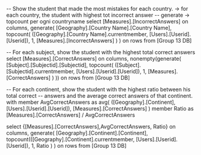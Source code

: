 -- Show the student that made the most mistakes for each country. -> for each country, the student with highest tot incorrect answer
-- generate -> topcount per ogni countryname
select [Measures].[IncorrectAnswers] on columns,
	   generate(
				[Geography].[Country Name].[Country Name],
	   topcount( ([Geography].[Country Name].currentmember,
	               [Users].[Userid].[Userid]), 1, [Measures].[IncorrectAnswers] )
	   ) on rows
from [Group 13 DB]

-- For each subject, show the student with the highest total correct answers
select [Measures].[CorrectAnswers] on columns,
	   nonempty(generate(
				[Subject].[Subjectid].[Subjectid],
	   topcount( ([Subject].[Subjectid].currentmember,
	               [Users].[Userid].[Userid]), 1, [Measures].[CorrectAnswers] )
	   )) on rows
from [Group 13 DB]

-- For each continent, show the student with the highest ratio between his total correct
-- answers and the average correct answers of that continent.
with member AvgCorrectAnswers as 
		avg(
			([Geography].[Continent],
			[Users].[Userid].[Userid]),
			[Measures].[CorrectAnswers]
			)
member Ratio as
			[Measures].[CorrectAnswers] / AvgCorrectAnswers

select {[Measures].[CorrectAnswers],AvgCorrectAnswers, Ratio} on columns,
	   generate(
				[Geography].[Continent].[Continent],
	   topcount(([Geography].[Continent].currentmember,
	               [Users].[Userid].[Userid]), 1, Ratio )
				) on rows
from [Group 13 DB]